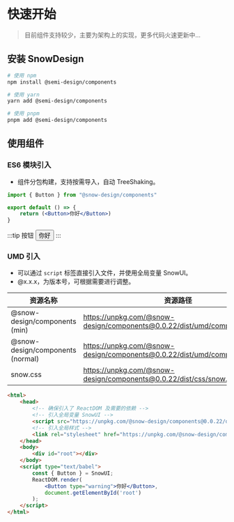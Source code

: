 
# 快速开始

> 目前组件支持较少，主要为架构上的实现，更多代码火速更新中...

## 安装 SnowDesign

```bash
# 使用 npm
npm install @semi-design/components

# 使用 yarn
yarn add @semi-design/components

# 使用 pnpm
pnpm add @semi-design/components
```

## 使用组件


### ES6 模块引入

- 组件分包构建，支持按需导入，自动 TreeShaking。

```jsx
import { Button } from "@snow-design/components"

export default () => {
    return (<Button>你好</Button>)
}
```

:::tip 按钮
<Button type="primary">你好</Button>
:::

### UMD 引入

- 可以通过 `script` 标签直接引入文件，并使用全局变量 SnowUI。
- @x.x.x，为版本号，可根据需要进行调整。

| 资源名称                         | 资源路径                                                     |
| -------------------------------- | ------------------------------------------------------------ |
| @snow-design/components (min)    | https://unpkg.com/@snow-design/components@0.0.22/dist/umd/components.js |
| @snow-design/components (normal) | https://unpkg.com/@snow-design/components@0.0.22/dist/umd/components.min.js |
| snow.css                         | https://unpkg.com/@snow-design/components@0.0.22/dist/css/snow.css |

```html
<html>
    <head>
        <!-- 确保引入了 ReactDOM 及需要的依赖 -->
        <!-- 引入全局变量 SnowUI -->
        <script src="https://unpkg.com/@snow-design/components@0.0.22/dist/umd/components.js"></script>
		<!-- 引入全局样式 -->
        <link rel="stylesheet" href="https://unpkg.com/@snow-design/components@0.0.22/dist/css/snow.css">
    </head>
    <body>
        <div id="root"></div>
    </body>
    <script type="text/babel">
        const { Button } = SnowUI;
        ReactDOM.render(
            <Button type="warning">你好</Button>,
            document.getElementById('root')
        );
    </script>
</html>
```
